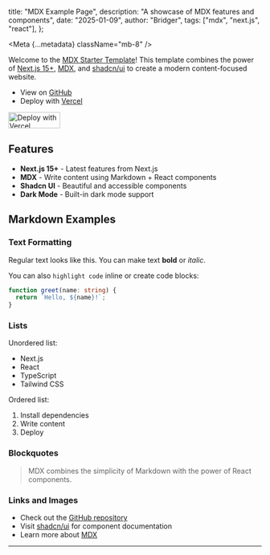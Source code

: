 
  title: "MDX Example Page",
  description: "A showcase of MDX features and components",
  date: "2025-01-09",
  author: "Bridger",
  tags: ["mdx", "next.js", "react"],
};

<Meta {...metadata} className="mb-8" />

Welcome to the [MDX Starter Template](https://github.com/brijr/mdx)! This template combines the power of [Next.js 15+](https://nextjs.org), [MDX](https://mdxjs.com), and [shadcn/ui](https://ui.shadcn.com) to create a modern content-focused website.

- View on [GitHub](https://github.com/brijr/mdx-starter)
- Deploy with [Vercel](https://vercel.com/new/clone?repository-url=https%3A%2F%2Fgithub.com%2Fbrijr%2Fmdx-starter)

<div className="my-8">
  <a href="https://vercel.com/new/clone?repository-url=https%3A%2F%2Fgithub.com%2Fbrijr%2Fmdx-starter">
    <img
      width="103"
      height="32"
      src="https://vercel.com/button"
      alt="Deploy with Vercel"
    />
  </a>
</div>

## Features

- **Next.js 15+** - Latest features from Next.js
- **MDX** - Write content using Markdown + React components
- **Shadcn UI** - Beautiful and accessible components
- **Dark Mode** - Built-in dark mode support

## Markdown Examples

### Text Formatting

Regular text looks like this. You can make text **bold** or _italic_.

You can also `highlight code` inline or create code blocks:

```typescript
function greet(name: string) {
  return `Hello, ${name}!`;
}
```

### Lists

Unordered list:

- Next.js
- React
- TypeScript
- Tailwind CSS

Ordered list:

1. Install dependencies
2. Write content
3. Deploy

### Blockquotes

> MDX combines the simplicity of Markdown with the power of React components.

### Links and Images

- Check out the [GitHub repository](https://github.com/brijr/mdx)
- Visit [shadcn/ui](https://ui.shadcn.com) for component documentation
- Learn more about [MDX](https://mdxjs.com)

---

<div className="fixed bottom-6 right-6">
  <ThemeToggle />
</div>
